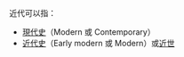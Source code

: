 近代可以指：
* [[現代史|現代史]]（Modern 或 Contemporary）
* [[近代史|近代史]]（Early modern 或 Modern）或[[近世|近世]]
{{disambig|M|Cat=二字译名消歧义}}